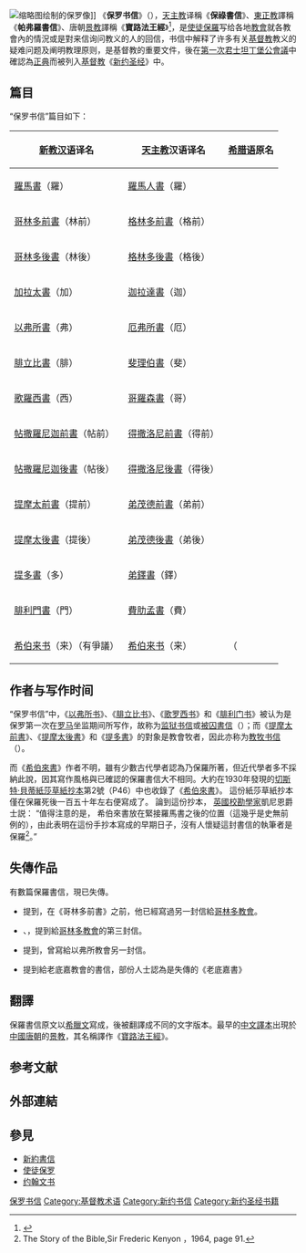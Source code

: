 [[File:Rembrandt_Harmensz._van_Rijn_163.jpg|缩略图]]绘制的保罗像]]
{{基督宗教術語翻譯說明|新教}}
{{新约圣经目录}}
《'''保罗书信'''》（{{lang-el|Ἐπιστολὲς Παύλου}}），[[天主教|天主教]]译稱《'''保祿書信'''》、[[正教會|東正教]]譯稱《'''帕弗羅書信'''》、唐朝[[景教|景教]]譯稱《'''寶路法王經'''》<ref>{{Cite web |url=http://www.vccstm.ca/Otm/issue88/0101cs02.htm |title=福音與中華：中文聖經的問世 |accessdate=2018年7月1日 |author=楊愛程 |newspaper=真理報 |archive-url=https://web.archive.org/web/20180701030523/http://www.vccstm.ca/Otm/issue88/0101cs02.htm |archive-date=2018年7月1日 |dead-url=yes }}</ref>，是[[使徒保羅|使徒保羅]]写给各地[[教會|教會]]就各教會內的情況或是對来信询问教义的人的回信，书信中解释了许多有关[[基督教|基督教]]教义的疑难问题及阐明教理原则，是基督教的重要文件，後在[[第一次君士坦丁堡公會議|第一次君士坦丁堡公會議]]中確認為[[正典|正典]]而被列入[[基督教|基督教]]《[[新约圣经|新约圣经]]》中。

== 篇目 ==
“保罗书信”篇目如下：
{|class="wikitable" border="1" 
|-
![[新教|新教]][[汉语|汉语]]译名||[[天主教|天主教]]汉语译名||[[希腊语|希腊语]]原名
|- 
|[[羅馬書|羅馬書]]（羅）||[[羅馬人書|羅馬人書]]（羅）||{{lang|el|ΠΡΟΣ ΡΩΜΑΙΟΥΣ}} 
|-
|[[哥林多前書|哥林多前書]]（林前）||[[格林多前書|格林多前書]]（格前）||{{lang|el|ΠΡΟΣ ΚΟΡΙΝΘΙΟΥΣ Α΄}} 
|-
|[[哥林多後書|哥林多後書]]（林後）||[[格林多後書|格林多後書]]（格後）||{{lang|el|ΠΡΟΣ ΚΟΡΙΝΘΙΟΥΣ Β΄}}
|-
|[[加拉太書|加拉太書]]（加）||[[迦拉達書|迦拉達書]]（迦）||{{lang|el|ΠΡΟΣ ΓΑΛΑΤΑΣ}} 
|-
|[[以弗所書|以弗所書]]（弗）||[[厄弗所書|厄弗所書]]（厄）||{{lang|el|ΠΡΟΣ ΕΦΕΣΙΟΥΣ}} 
|-
|[[腓立比書|腓立比書]]（腓）||[[斐理伯書|斐理伯書]]（斐）||{{lang|el|ΠΡΟΣ ΦΙΛΙΠΠΗΣΙΟΥΣ}} 
|-
|[[歌羅西書|歌羅西書]]（西）||[[哥羅森書|哥羅森書]]（哥）||{{lang|el|ΠΡΟΣ ΚΟΛΟΣΣΑΕΙΣ}} 
|-
|[[帖撒羅尼迦前書|帖撒羅尼迦前書]]（帖前）||[[得撒洛尼前書|得撒洛尼前書]]（得前）||{{lang|el|ΠΡΟΣ ΘΕΣΣΑΛΟΝΙΚΕΙΣ Α΄}} 
|-
|[[帖撒羅尼迦後書|帖撒羅尼迦後書]]（帖後）||[[得撒洛尼後書|得撒洛尼後書]]（得後）||{{lang|el|ΠΡΟΣ ΘΕΣΣΑΛΟΝΙΚΕΙΣ Β΄}}  
|-
|[[提摩太前書|提摩太前書]]（提前）||[[弟茂德前書|弟茂德前書]]（弟前）||{{lang|el|ΠΡΟΣ ΤΙΜΟΘΕΟΝ Α΄}} 
|-
|[[提摩太後書|提摩太後書]]（提後）||[[弟茂德後書|弟茂德後書]]（弟後）||{{lang|el|ΠΡΟΣ ΤΙΜΟΘΕΟΝ Β΄}} 
|-
|[[提多書|提多書]]（多）||[[弟鐸書|弟鐸書]]（鐸）||{{lang|el|ΠΡΟΣ ΤΙΤΟΝ}} 
|-
|[[腓利門書|腓利門書]]（門）||[[費肋孟書|費肋孟書]]（費）||{{lang|el|ΠΡΟΣ ΦΙΛΗΜΟΝΑ}} 
|-
|[[希伯来书|希伯来书]]（来）（有爭議）||[[希伯来书|希伯来书]]（来）||（{{lang|el|ΠΡΟΣ ΕΒΡΑΙΟΥΣ}} 
|}

== 作者与写作时间 ==
“保罗书信”中，《[[以弗所书|以弗所书]]》、《[[腓立比书|腓立比书]]》、《[[歌罗西书|歌罗西书]]》和《[[腓利门书|腓利门书]]》被认为是保罗第一次在[[罗马|罗马]]坐监期间所写作，故称为[[监狱书信|监狱书信]]或[[被囚書信|被囚書信]]（{{lang|en|Captivity Letters}}）；而《[[提摩太前書|提摩太前書]]》、《[[提摩太後書|提摩太後書]]》和《[[提多書|提多書]]》的對象是教會牧者，因此亦称为[[教牧书信|教牧书信]]（{{lang|en|Pastoral Letters}}）。

而《[[希伯來書|希伯來書]]》作者不明，雖有少數古代學者認為乃保羅所著，但近代學者多不採納此說，因其寫作風格與已確認的保羅書信大不相同。大約在1930年發現的[[蒲草紙抄本_P46|切斯特·貝蒂紙莎草紙抄本]]第2號（P46）中也收錄了《[[希伯來書|希伯來書]]》。 這份紙莎草紙抄本僅在保羅死後一百五十年左右便寫成了。 論到這份抄本， [[英國|英國]][[校勘學|校勘學家]]凱尼恩爵士説： “值得注意的是， 希伯來書放在緊接羅馬書之後的位置（這幾乎是史無前例的），由此表明在這份手抄本寫成的早期日子，沒有人懷疑這封書信的執筆者是保羅<ref>The Story of the Bible,Sir Frederic Kenyon ，1964, page 91.</ref>。”

== 失傳作品 ==
有數篇保羅書信，現已失傳。

* {{Bible|哥林多前書|5|9}}提到，在《哥林多前書》之前，他已經寫過另一封信給[[哥林多教會|哥林多教會]]。
* {{Bible|哥林多後書|2|4}}、{{Bible|哥林多後書|7|8-9}}，提到給[[哥林多教會|哥林多教會]]的第三封信。
* {{Bible|以弗所書|3|3-4}}提到，曾寫給以弗所教會另一封信。
* {{Bible|歌羅西書|4|16}}提到給老底嘉教會的書信，部份人士認為是失傳的《老底嘉書》

== 翻譯 ==
保羅書信原文以[[希臘文|希臘文]]寫成，後被翻譯成不同的文字版本。最早的[[圣经汉语译本|中文譯本]]出現於[[中國|中國]][[唐朝|唐朝]]的[[景教|景教]]，其名稱譯作《[[寶路法王經|寶路法王經]]》。

== 参考文献 ==
{{Reflist}}

== 外部連結 ==

== 參見 ==
{{Portal box|基督教|古罗马|书籍}}
* [[新約書信|新約書信]]
* [[使徒保罗|使徒保罗]]
* [[约翰文书|约翰文书]]

{{聖經書卷}}
{{Authority control}}

[[Category:保罗书信|]]
[[Category:基督教术语|Category:基督教术语]]
[[Category:新约书信|Category:新约书信]]
[[Category:新约圣经书籍|Category:新约圣经书籍]]